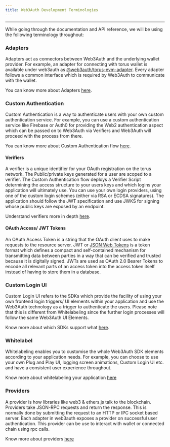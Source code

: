 ```yaml
---
title: Web3Auth Development Terminologies
---
```


---

While going through the documentation and API reference, we will be using the following terminology throughout:

### Adapters

Adapters act as connectors between Web3Auth and the underlying wallet provider. For example, an adapter for connecting with torus wallet is available
under web3auth as [@web3auth/torus-evm-adapter](https://npmjs.com/package/@web3auth/torus-evm-adapter). Every adapter follows a common interface which
is required by Web3Auth to communicate with the wallet.

You can know more about Adapters [here](./adapters).

### Custom Authentication

Custom Authentication is a way to authenticate users with your own custom authentication service. For example, you can use a custom authentication
service like Firebase or Auth0 for providing the Web2 authentication aspect which can be passed on to Web3Auth via Verifiers and Web3Auth will proceed
with the process from there.

You can know more about Custom Authentication flow [here](./customauth).

#### Verifiers

A verifier is a unique identifier for your OAuth registration on the torus network. The Public/private keys generated for a user are scoped to a
verifier. The Custom Authentication flow deploys a Verifier Script determining the access structure to your users keys and which logins your
application will ultimately use. You can use your own login providers, using one of the custom login schemes (either via RSA or ECDSA signatures). The
application should follow the JWT specification and use JWKS for signing whose public keys are exposed by an endpoint.

Understand verifiers more in depth [here](./customauth/verifiers).

#### OAuth Access/ JWT Tokens

An OAuth Access Token is a string that the OAuth client uses to make requests to the resource server. JWT or
[JSON Web Tokens](https://auth0.com/learn/json-web-tokens/) is a token format which defines a compact and self-contained mechanism for transmitting
data between parties in a way that can be verified and trusted because it is digitally signed. JWTs are used as OAuth 2.0 Bearer Tokens to encode all
relevant parts of an access token into the access token itself instead of having to store them in a database.

### Custom Login UI

Custom Login UI refers to the SDKs which provide the facility of using your own frontend login triggers/ UI elements within your application and use
the Web3Auth technology as a trigger to authenticate the users. Please note that this is different from Whitelabeling since the further login
processes will follow the same Web3Auth UI Elements.

Know more about which SDKs support what [here](./understand-sdk).

### Whitelabel

Whitelabeling enables you to customise the whole Web3Auth SDK elements according to your application needs. For example, you can choose to use your
own Plug and Play UI, logging screen animations, Custom Login UI etc. and have a consistent user experience throughout.

Know more about whitelabeling your application [here](../whitelabeling)

### Providers

A provider is how libraries like web3 & ethers.js talk to the blockchain. Providers take JSON-RPC requests and return the response. This is normally
done by submitting the request to an HTTP or IPC socket based server. Each adapter in web3auth exposes a provider on successful user authentication.
This provider can be use to interact with wallet or connected chain using rpc calls.

Know more about providers [here](./connect-blockchain)
